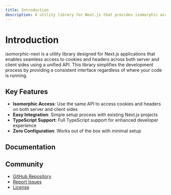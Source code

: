 ```yaml
---
title: Introduction
description: A utility library for Next.js that provides isomorphic access to cookies and headers
---
```


# Introduction

isomorphic-next is a utility library designed for Next.js applications that enables seamless access to cookies and headers across both server and client sides using a unified API. This library simplifies the development process by providing a consistent interface regardless of where your code is running.

## Key Features

- **Isomorphic Access**: Use the same API to access cookies and headers on both server and client sides
- **Easy Integration**: Simple setup process with existing Next.js projects
- **TypeScript Support**: Full TypeScript support for enhanced developer experience
- **Zero Configuration**: Works out of the box with minimal setup

## Documentation

<Cards>
  <Card title="Quick Start" href="/quickstart" />
  <Card title="API Reference" href="/api" />
  <Card title="Usage Examples" href="/examples" />
  <Card title="Contributing Guide" href="/contributing" />
</Cards>

## Community

- [GitHub Repository](https://github.com/eungyeole/isomorphic-next)
- [Report Issues](https://github.com/eungyeole/isomorphic-next/issues)
- [License](https://github.com/eungyeole/isomorphic-next/blob/main/LICENSE)
